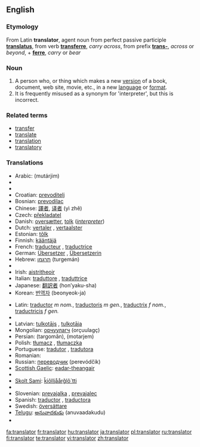 ==English==

===Etymology===
From Latin '''translator''', agent noun from perfect passive participle '''[[translatus]]''', from verb '''[[transferre]]''', ''carry across'', from prefix '''[[trans-]]''', ''across'' or ''beyond'', + '''[[ferre]]''', ''carry'' or ''bear''

===Noun===
{{en-noun}}

# A person who, or thing which makes a new [[version]] of a book, document, web site, movie, etc., in a new [[language]] or [[format]].
# It is frequently misused as a synonym for 'interpreter', but this is incorrect.

===Related terms===
* [[transfer]]
* [[translate]]
* [[translation]]
* [[translatory]]

===Translations===
{{rfc-level|Translations at L3+ (AutoFormat would have corrected level of Related terms)}}
{{top}}
* Arabic: {{ARchar|[[مترجم]]}} (mutárjim) {{m}}
* {{trreq|Bosnian}}
* {{trreq|Bulgarian}}
* Croatian: [[prevoditelj]] {{m}}
* Bosnian: [[prevodilac]] {{m}}
* Chinese: [[譯者]], [[译者]] (yì zhě)
* Czech: [[překladatel]] {{m}}
* Danish: [[oversætter]], [[tolk]] (''[[interpreter]]'')
* Dutch: [[vertaler]] {{m}}, [[vertaalster]] {{f}}
* Estonian: [[tõlk]]
* Finnish: [[kääntäjä]]
* French: [[traducteur]] {{m}}, [[traductrice]] {{f}}
* German: [[Übersetzer]] {{m}}, [[Übersetzerin]] {{f}}
* Hebrew: [[תרגמן]] (turgemán) {{m}}
* {{trreq|Hungarian}}
* Irish: [[aistritheoir]] {{m}}
* Italian: [[traduttore]] {{m}}, [[traduttrice]] {{f}}
* Japanese: [[翻訳者]] (hon’yaku-sha)
* Korean: [[번역자]] (beonyeok-ja)
{{mid}}
* Latin: [[traductor]] ''m nom.'', [[traductoris]] ''m gen.'', [[traductrix]] ''f nom.'', [[traductricis]] ''f gen.''
* {{trreq|Macedonian}}
* Latvian: [[tulkotājs]] {{m}}, [[tulkotāja]] {{f}}
* Mongolian: [[орчуулагч]] (orçuulagç)
* Persian: {{FAchar|[[ترگمان]]}} (targomân), {{FAchar|[[مترجم]]}} (motarjem)
* Polish: [[tłumacz]] {{m}}, [[tłumaczka]] {{f}}
* Portuguese: [[tradutor]] {{m}}, [[tradutora]] {{f}}
* Romanian: {{t|ro|traducător|m}}
* Russian: [[переводчик]] (perevódčik) {{m}}
* [[Scottish Gaelic]]: [[eadar-theangair]] {{m}}
* {{trreq|Serbian}}
* [[Skolt Sami]]: [[ǩiõlljåårǧlõ´tti]]
* {{trreq|Slovak}}
* Slovenian: [[prevajalka]] {{f}}, [[prevajalec]] {{m}}
* Spanish: [[traductor]] {{m}}, [[traductora]] {{f}}
* Swedish: [[översättare]] {{c}}
* [[Telugu]]: [[అనువాదకుడు]] (anuvaadakudu)
* {{trreq|Turkish}}
{{bottom}}

[[fa:translator]]
[[fr:translator]]
[[hu:translator]]
[[ja:translator]]
[[pl:translator]]
[[ru:translator]]
[[fi:translator]]
[[te:translator]]
[[vi:translator]]
[[zh:translator]]